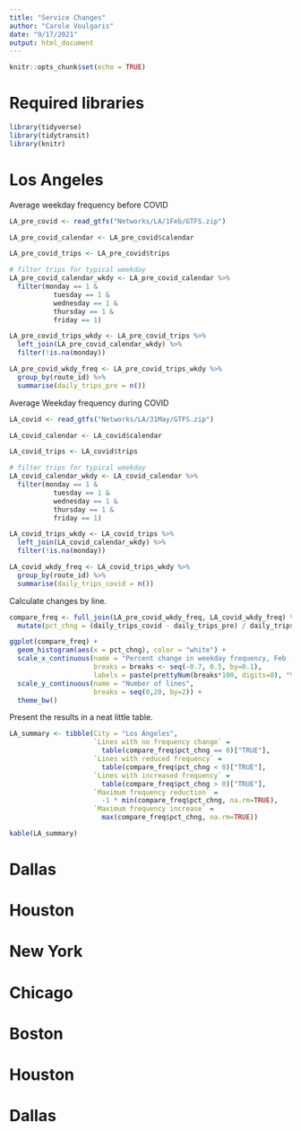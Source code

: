 ```yaml
---
title: "Service Changes"
author: "Carole Voulgaris"
date: "9/17/2021"
output: html_document
---
```


```r
knitr::opts_chunk$set(echo = TRUE)
```

# Required libraries

```r
library(tidyverse)
library(tidytransit)
library(knitr)
```

# Los Angeles

Average weekday frequency before COVID

```r
LA_pre_covid <- read_gtfs("Networks/LA/1Feb/GTFS.zip")

LA_pre_covid_calendar <- LA_pre_covid$calendar

LA_pre_covid_trips <- LA_pre_covid$trips

# filter trips for typical weekday
LA_pre_covid_calendar_wkdy <- LA_pre_covid_calendar %>%
  filter(monday == 1 &
           tuesday == 1 &
           wednesday == 1 &
           thursday == 1 &
           friday == 1)

LA_pre_covid_trips_wkdy <- LA_pre_covid_trips %>%
  left_join(LA_pre_covid_calendar_wkdy) %>%
  filter(!is.na(monday))

LA_pre_covid_wkdy_freq <- LA_pre_covid_trips_wkdy %>%
  group_by(route_id) %>%
  summarise(daily_trips_pre = n())

```

Average Weekday frequency during COVID

```r
LA_covid <- read_gtfs("Networks/LA/31May/GTFS.zip")

LA_covid_calendar <- LA_covid$calendar

LA_covid_trips <- LA_covid$trips

# filter trips for typical weekday
LA_covid_calendar_wkdy <- LA_covid_calendar %>%
  filter(monday == 1 &
           tuesday == 1 &
           wednesday == 1 &
           thursday == 1 &
           friday == 1)

LA_covid_trips_wkdy <- LA_covid_trips %>%
  left_join(LA_covid_calendar_wkdy) %>%
  filter(!is.na(monday))

LA_covid_wkdy_freq <- LA_covid_trips_wkdy %>%
  group_by(route_id) %>%
  summarise(daily_trips_covid = n())

```

Calculate changes by line.

```r
compare_freq <- full_join(LA_pre_covid_wkdy_freq, LA_covid_wkdy_freq) %>%
  mutate(pct_chng = (daily_trips_covid - daily_trips_pre) / daily_trips_pre) 

ggplot(compare_freq) +
  geom_histogram(aes(x = pct_chng), color = "white") +
  scale_x_continuous(name = "Percent change in weekday frequency, Feb - May, 2020",
                     breaks = breaks <- seq(-0.7, 0.5, by=0.1),
                     labels = paste(prettyNum(breaks*100, digits=0), "%", sep="")) +
  scale_y_continuous(name = "Number of lines",
                     breaks = seq(0,20, by=2)) +
  theme_bw()
```

Present the results in a neat little table.

```r
LA_summary <- tibble(City = "Los Angeles",
                     `Lines with no frequency change` = 
                       table(compare_freq$pct_chng == 0)["TRUE"],
                     `Lines with reduced frequency` =
                       table(compare_freq$pct_chng < 0)["TRUE"],
                     `Lines with increased frequency` = 
                       table(compare_freq$pct_chng > 0)["TRUE"],
                     `Maximum frequency reduction` = 
                       -1 * min(compare_freq$pct_chng, na.rm=TRUE),
                     `Maximum frequency increase` =
                       max(compare_freq$pct_chng, na.rm=TRUE))

kable(LA_summary)
```

# Dallas

# Houston

# New York

# Chicago

# Boston

# Houston

# Dallas

#

